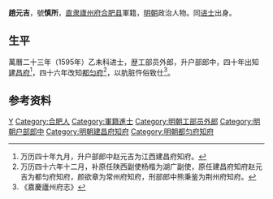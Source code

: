 '''趙元吉'''，號'''慎所'''，[[直隶|直隶]][[廬州府|廬州府]][[合肥县|合肥县]]軍籍，[[明朝|明朝]]政治人物。同[[进士|进士]]出身。

==生平==
萬曆二十三年（1595年）乙未科进士，歴工部员外郎，升户部郎中，四十年出知[[建昌府|建昌府]]<ref>万历四十年九月，升户部郎中赵元吉为江西建昌府知府。</ref>，四十六年改知[[都匀府|都匀府]]<ref>万历四十六年十二月，补原任陕西副使杨楷为湖广副使，原任建昌府知府赵元吉为都匀府知府，颜欲章为常州府知府，刑部郎中熊秉鉴为荆州府知府。</ref>，以肮脏忤俗致仕<ref>《嘉慶廬州府志》</ref>。

==参考资料==
{{reflist}}

{{萬曆二十三年乙未科殿試金榜}}

{{Authority control}}

{{DEFAULTSORT:Zhao趙}}
[[Category:趙姓|Y]]
[[Category:合肥人|Category:合肥人]]
[[Category:軍籍進士|Category:軍籍進士]]
[[Category:明朝工部员外郎|Category:明朝工部员外郎]]
[[Category:明朝户部郎中|Category:明朝户部郎中]]
[[Category:明朝建昌府知府|Category:明朝建昌府知府]]
[[Category:明朝都匀府知府|Category:明朝都匀府知府]]


{{明朝人物小作品}}
